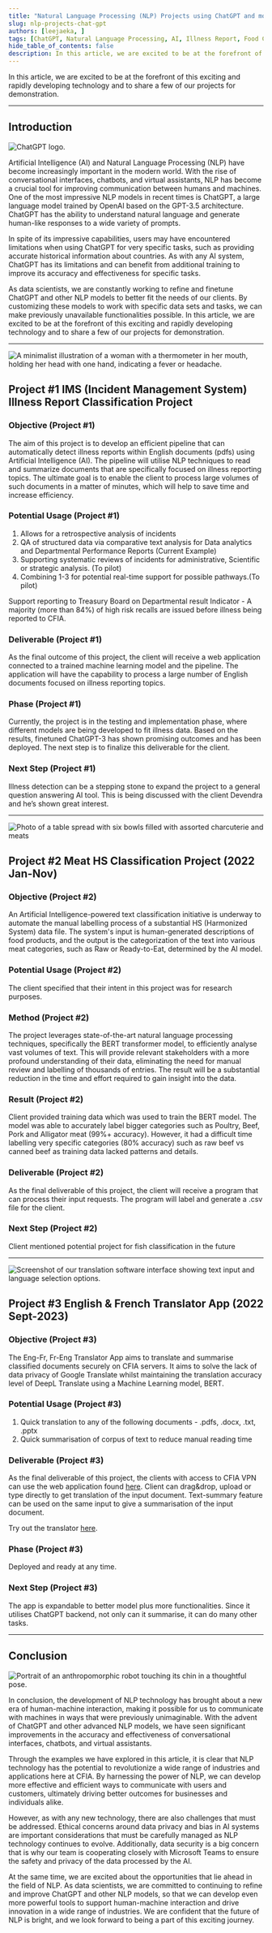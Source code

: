 ```yaml
---
title: "Natural Language Processing (NLP) Projects using ChatGPT and more"
slug: nlp-projects-chat-gpt
authors: [leejaeka, ]
tags: [ChatGPT, Natural Language Processing, AI, Illness Report, Food Classification]
hide_table_of_contents: false
description: In this article, we are excited to be at the forefront of this exciting and rapidly developing technology and to share a few of our projects for demonstration.
---
```


In this article, we are excited to be at the forefront of this exciting and
rapidly developing technology and to share a few of our projects for
demonstration.

<!-- truncate -->

---

<div className="flex-container">

<div className="flex-item" style={{flex: 1}}>

## Introduction

![ChatGPT logo.](./img/1.png)

</div>

<div className="flex-item" style={{flex: 2}}>

Artificial Intelligence (AI) and Natural Language Processing (NLP) have become
increasingly important in the modern world. With the rise of conversational
interfaces, chatbots, and virtual assistants, NLP has become a crucial tool for
improving communication between humans and machines. One of the most impressive
NLP models in recent times is ChatGPT, a large language model trained by OpenAI
based on the GPT-3.5 architecture. ChatGPT has the ability to understand natural
language and generate human-like responses to a wide variety of prompts.

In spite of its impressive capabilities, users may have encountered limitations
when using ChatGPT for very specific tasks, such as providing accurate
historical information about countries. As with any AI system, ChatGPT has its
limitations and can benefit from additional training to improve its accuracy and
effectiveness for specific tasks.

As data scientists, we are constantly working to refine and finetune ChatGPT and
other NLP models to better fit the needs of our clients. By customizing these
models to work with specific data sets and tasks, we can make previously
unavailable functionalities possible. In this article, we are excited to be at
the forefront of this exciting and rapidly developing technology and to share a
few of our projects for demonstration.

</div>

</div>

---

<div className="flex-container">

<div className="flex-item" style={{flex: 1}}>

![A minimalist illustration of a woman with a thermometer in her mouth, holding
her head with one hand, indicating a fever or headache.](./img/2.png)

</div>

<div className="flex-item" style={{flex: 2}}>

## Project #1 IMS (Incident Management System) Illness Report Classification Project

### Objective (Project #1)

The aim of this project is to develop an efficient pipeline that can
automatically detect illness reports within English documents (pdfs) using
Artificial Intelligence (AI). The pipeline will utilise NLP techniques to read
and summarize documents that are specifically focused on illness reporting
topics. The ultimate goal is to enable the client to process large volumes of
such documents in a matter of minutes, which will help to save time and increase
efficiency.

</div>

</div>

<div className="flex-container">

<div className="flex-item" style={{flex: 1}}>

### Potential Usage (Project #1)

1. Allows for a retrospective analysis of incidents
2. QA of structured data via comparative text analysis for Data analytics and
   Departmental Performance Reports (Current Example)
3. Supporting systematic reviews of incidents for  administrative, Scientific or
   strategic analysis. (To pilot)
4. Combining 1-3 for potential real-time support for possible pathways.
   ​​​​​​​(To pilot)

Support reporting to Treasury Board on Departmental result Indicator - A
majority (more than 84%) of high risk recalls are issued before illness being
reported to CFIA.

</div>

<div className="flex-item" style={{flex: 1}}>

### Deliverable (Project #1)

As the final outcome of this project, the client will receive a web application
connected to a trained machine learning model and the pipeline. The application
will have the capability to process a large number of English documents focused
on illness reporting topics. ​​​​​​​

### Phase (Project #1)

Currently, the project is in the testing and implementation phase, where
different models are being developed to fit illness data. Based on the results,
finetuned ChatGPT-3 has shown promising outcomes and has been deployed. The next
step is to finalize this deliverable for the client.

</div>

</div>

### Next Step (Project #1)

Illness detection can be a stepping stone to expand the project to a general
question answering AI tool. This is being discussed with the client Devendra and
he’s shown great interest.

---

<div className="flex-container">

<div className="flex-item" style={{flex: 1}}>

![Photo of a table spread with six bowls filled with assorted charcuterie and
meats](./img/3.png)

</div>

<div className="flex-item" style={{flex: 2}}>

## Project #2 Meat HS Classification Project (2022 Jan-Nov)

### Objective (Project #2)

An Artificial Intelligence-powered text classification initiative is underway to
automate the manual labelling process of a substantial HS (Harmonized System)
data file. The system's input is human-generated descriptions of food products,
and the output is the categorization of the text into various meat categories,
such as Raw or Ready-to-Eat, determined by the AI model.​​​​​​​

### Potential Usage (Project #2)

The client specified that their intent in this project was for research
purposes.

</div>

</div>

<div className="flex-container">

<div className="flex-item" style={{flex: 1}}>

### Method (Project #2)

The project leverages state-of-the-art natural language processing techniques,
specifically the BERT transformer model, to efficiently analyse vast volumes of
text. This will provide relevant stakeholders with a more profound understanding
of their data, eliminating the need for manual review and labelling of thousands
of entries. The result will be a substantial reduction in the time and effort
required to gain insight into the data.

</div>

<div className="flex-item" style={{flex: 1}}>

### Result (Project #2)

Client provided training data which was used to train the BERT model. The model
was able to accurately label bigger categories such as Poultry, Beef, Pork and
Alligator meat (99%+ accuracy). However, it had a difficult time labelling very
specific categories (80% accuracy) such as raw beef vs canned beef as training
data lacked patterns and details.

</div>

</div>

<div className="flex-container">

<div className="flex-item" style={{flex: 1}}>

### Deliverable (Project #2)

As the final deliverable of this project, the client will receive a program that
can process their input requests. The program will label and generate a .csv
file for the client.

</div>

<div className="flex-item" style={{flex: 1}}>

### Next Step (Project #2)

Client mentioned potential project for fish classification in the future

</div>

</div>

---

<div className="flex-container">

<div className="flex-item" style={{flex: 1}}>

![Screenshot of our translation software interface showing text input and
language selection options.](./img/4.png)

</div>

<div className="flex-item" style={{flex: 2}}>

## Project #3 English & French Translator App (2022 Sept-2023)

### Objective (Project #3)

The Eng-Fr, Fr-Eng Translator App aims to translate and summarise classified
documents securely on CFIA servers. It aims to solve the lack of data privacy of
Google Translate whilst maintaining the translation accuracy level of DeepL
Translate using a Machine Learning model, BERT.

### Potential Usage (Project #3)

1. Quick translation to any of the following documents - .pdfs, .docx, .txt,
   .pptx
2. Quick summarisation of corpus of text to reduce manual reading time

</div>

</div>

<div className="flex-container">

<div className="flex-item" style={{flex: 1}}>

### Deliverable (Project #3)

As the final deliverable of this project, the clients with access to CFIA VPN
can use the web application found
[here](https://translatorv1.azurewebsites.net/). Client can drag&drop, upload or
type directly to get translation of the input document. Text-summary feature can
be used on the same input to give a summarisation of the input document.

Try out the translator [here](https://translatorv1.azurewebsites.net/).

</div>

<div className="flex-item" style={{flex: 1}}>

### Phase (Project #3)

Deployed and ready at any time.

### Next Step (Project #3)

The app is expandable to better model plus more functionalities. Since it
utilises ChatGPT backend, not only can it summarise, it can do many other tasks.

</div>

</div>

---

<div className="flex-container">

<div className="flex-item" style={{flex: 1}}>

## Conclusion

![Portrait of an anthropomorphic robot touching its chin in a thoughtful
pose.](./img/5.png)

</div>

<div className="flex-item" style={{flex: 2}}>

In conclusion, the development of NLP technology has brought about a new era of
human-machine interaction, making it possible for us to communicate with
machines in ways that were previously unimaginable. With the advent of ChatGPT
and other advanced NLP models, we have seen significant improvements in the
accuracy and effectiveness of conversational interfaces, chatbots, and virtual
assistants.

Through the examples we have explored in this article, it is clear that NLP
technology has the potential to revolutionize a wide range of industries and
applications here at CFIA. By harnessing the power of NLP, we can develop more
effective and efficient ways to communicate with users and customers, ultimately
driving better outcomes for businesses and individuals alike.

However, as with any new technology, there are also challenges that must be
addressed. Ethical concerns around data privacy and bias in AI systems are
important considerations that must be carefully managed as NLP technology
continues to evolve. Additionally, data security is a big concern that is why
our team is cooperating closely with Microsoft Teams to ensure the safety and
privacy of the data processed by the AI.

At the same time, we are excited about the opportunities that lie ahead in the
field of NLP. As data scientists, we are committed to continuing to refine and
improve ChatGPT and other NLP models, so that we can develop even more powerful
tools to support human-machine interaction and drive innovation in a wide range
of industries. We are confident that the future of NLP is bright, and we look
forward to being a part of this exciting journey.

</div>

</div>
